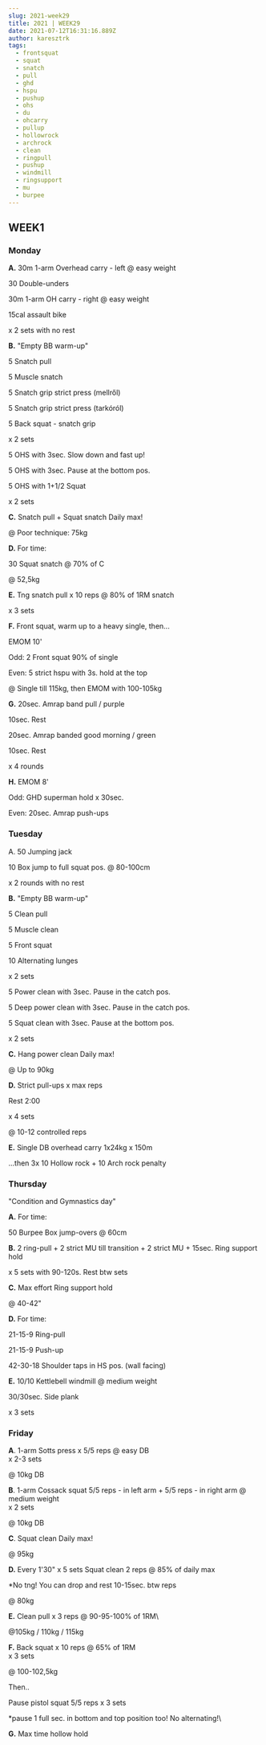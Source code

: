 ```yaml
---
slug: 2021-week29
title: 2021 | WEEK29
date: 2021-07-12T16:31:16.889Z
author: karesztrk
tags:
  - frontsquat
  - squat
  - snatch
  - pull
  - ghd
  - hspu
  - pushup
  - ohs
  - du
  - ohcarry
  - pullup
  - hollowrock
  - archrock
  - clean
  - ringpull
  - pushup
  - windmill
  - ringsupport
  - mu
  - burpee
---
```

## WEEK1

### Monday

**A.** 30m 1-arm Overhead carry - left @ easy weight

30 Double-unders

30m 1-arm OH carry - right @ easy weight

15cal assault bike

x 2 sets with no rest

**B.** "Empty BB warm-up"

5 Snatch pull

5 Muscle snatch

5 Snatch grip strict press (mellről)

5 Snatch grip strict press (tarkóról)

5 Back squat - snatch grip

x 2 sets

5 OHS with 3sec. Slow down and fast up!

5 OHS with 3sec. Pause at the bottom pos.

5 OHS with 1+1/2 Squat

x 2 sets

**C.** Snatch pull + Squat snatch Daily max!

@ Poor technique: 75kg

**D.** For time:

30 Squat snatch @ 70% of C

@ 52,5kg

**E.** Tng snatch pull x 10 reps @ 80% of 1RM snatch

x 3 sets

**F.** Front squat, warm up to a heavy single, then...

EMOM 10'

Odd: 2 Front squat 90% of single

Even: 5 strict hspu with 3s. hold at the top

@ Single till 115kg, then EMOM with 100-105kg

**G.** 20sec. Amrap band pull / purple

10sec. Rest

20sec. Amrap banded good morning / green

10sec. Rest

x 4 rounds

**H.** EMOM 8'

Odd: GHD superman hold x 30sec.

Even: 20sec. Amrap push-ups

### Tuesday

A. 50 Jumping jack

10 Box jump to full squat pos. @ 80-100cm

x 2 rounds with no rest

**B.** "Empty BB warm-up"

5 Clean pull

5 Muscle clean

5 Front squat

10 Alternating lunges

x 2 sets

5 Power clean with 3sec. Pause in the catch pos.

5 Deep power clean with 3sec. Pause in the catch pos.

5 Squat clean with 3sec. Pause at the bottom pos.

x 2 sets

**C.** Hang power clean Daily max!

@ Up to 90kg

**D.** Strict pull-ups x max reps

Rest 2:00

x 4 sets

@ 10-12 controlled reps

**E.** Single DB overhead carry 1x24kg x 150m

...then 3x 10 Hollow rock + 10 Arch rock penalty

### Thursday

"Condition and Gymnastics day"

**A.** For time:

50 Burpee Box jump-overs @ 60cm

**B.** 2 ring-pull + 2 strict MU till transition + 2 strict MU + 15sec. Ring support hold

x 5 sets with 90-120s. Rest btw sets

**C.** Max effort Ring support hold

@ 40-42"

**D.** For time:

21-15-9 Ring-pull

21-15-9 Push-up

42-30-18 Shoulder taps in HS pos. (wall facing)

**E.** 10/10 Kettlebell windmill @ medium weight

30/30sec. Side plank

x 3 sets

### Friday

**A**. 1-arm Sotts press x 5/5 reps @ easy DB\
x 2-3 sets

@ 10kg DB

**B**. 1-arm Cossack squat 5/5 reps - in left arm + 5/5 reps - in right arm @ medium weight\
x 2 sets

@ 10kg DB

**C**. Squat clean Daily max!

@ 95kg

**D.** Every 1'30" x 5 sets
Squat clean 2 reps @ 85% of daily max 

\*No tng! You can drop and rest 10-15sec. btw reps

@ 80kg

**E.** Clean pull x 3 reps @ 90-95-100% of 1RM\

@105kg / 110kg / 115kg

**F.** Back squat x 10 reps @ 65% of 1RM\
x 3 sets

@ 100-102,5kg

Then..

Pause pistol squat 5/5 reps
x 3 sets

\*pause 1 full sec. in bottom and top position too! No alternating!\

**G.** Max time hollow hold